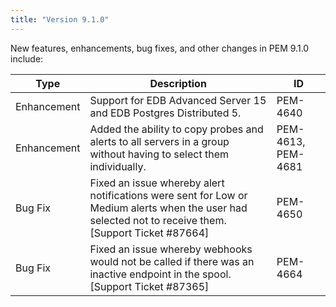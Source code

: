 ```yaml
---
title: "Version 9.1.0"
---
```


New features, enhancements, bug fixes, and other changes in PEM 9.1.0 include:

| Type        | Description                                                                                                                                                  | ID                 |
| ----------- | ------------------------------------------------------------------------------------------------------------------------------------------------------------ | ------------------ |
| Enhancement | Support for EDB Advanced Server 15 and EDB Postgres Distributed 5.                                                                                           | PEM-4640           |
| Enhancement | Added the ability to copy probes and alerts to all servers in a group without having to select them individually.                                            | PEM-4613, PEM-4681 |
| Bug Fix     | Fixed an issue whereby alert notifications were sent for Low or Medium alerts when the user had selected not to receive them. [Support Ticket #87664]        | PEM-4650           |
| Bug Fix     | Fixed an issue whereby webhooks would not be called if there was an inactive endpoint in the spool. [Support Ticket #87365]                                  | PEM-4664           |